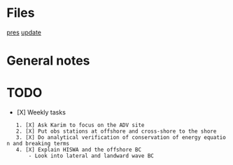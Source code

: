 = Files =
[[file:/home/cjohnson/Documents/05_meetings/10_research_group/2017-03-17/update.odp|pres]]
[[file:/home/cjohnson/Documents/05_meetings/10_research_group/2017-03-17/update.pdf|update]]

= General notes =

= TODO =
* [X] Weekly tasks
	1. [X] Ask Karim to focus on the ADV site
	2. [X] Put obs stations at offshore and cross-shore to the shore
	3. [X] Do analytical verification of conservation of energy equation and breaking terms
	4. [X] Explain HISWA and the offshore BC
		- Look into lateral and landward wave BC
